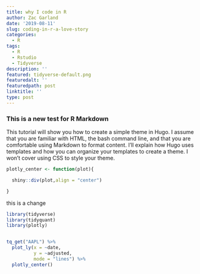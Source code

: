 ```yaml
---
title: why I code in R
author: Zac Garland
date: '2019-08-11'
slug: coding-in-r-a-love-story
categories:
  - R
tags:
  - R
  - Rstudio
  - Tidyverse
description: ''
featured: tidyverse-default.png
featuredalt: ''
featuredpath: post
linktitle: ''
type: post
---
```



### This is a new test for R Markdown

This tutorial will show you how to create a simple theme in Hugo. I assume that you are familiar with HTML, the bash command line, and that you are comfortable using Markdown to format content. I'll explain how Hugo uses templates and how you can organize your templates to create a theme. I won't cover using CSS to style your theme.
```r
plotly_center <- function(plot){

  shiny::div(plot,align = "center")

}
```
this is a change

```r
library(tidyverse)
library(tidyquant)
library(plotly)


tq_get("AAPL") %>% 
  plot_ly(x = ~date,
          y = ~adjusted,
          mode = "lines") %>% 
  plotly_center()

```